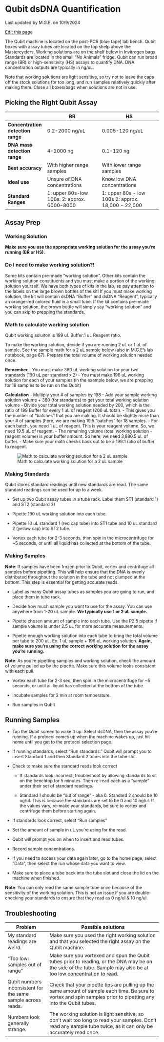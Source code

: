 # Qubit dsDNA Quantification
Last updated by M.G.E. on 10/9/2024

[Edit this page](https://github.com/DrK-Lo/lotterhoslabprotocols/edit/main/molecprot_Qubit.qmd)

The Qubit machine is located on the post-PCR (blue tape) lab bench. Qubit boxes with assay tubes are located on the top shelp above the Mastercyclers. Working solutions are on the shelf below in Invitrogen bags. Standards are located in the small "No Animals" fridge. Qubit can run broad range (BR) or high-sensitivity (HS) assays to quantify DNA. DNA concentration outputs are typically in ng/uL.

Note that working solutions are light sensitive, so try not to leave the caps off the stock solutions for too long, and run samples relatively quickly after making them. Close all boxes/bags when solutions are not in use. 

## Picking the Right Qubit Assay

|                                   | **BR**                                         | **HS**                                              |
|-----------------------------------|------------------------------------------------|-----------------------------------------------------|
| **Concentration detection range** | 0.2-2000 ng/uL                                 | 0.005-120 ng/uL                                     |
| **DNA mass detection range**      | 4-2000 ng                                      | 0.1-120 ng                                          |
| **Best accuracy**                 | With higher range samples                      | With lower range samples                            |
| **Ideal use**                     | Unsure of DNA concentrations                   | Know low DNA concentrations                         |
| **Standard Ranges**               | 1: upper 80s-low 100s. 2: approx. 6000-8000    | 1: upper 80s - low 100s 2: approx. 18,000 - 22,000  |

## Assay Prep

### Working Solution

**Make sure you use the appropriate working solution for the assay you're running (BR or HS).** 

::: {.callout-note}
### Do I need to make working solution?!
Some kits contain pre-made "working solution". Other kits contain the working solution constituents and you must make a portion of the working solution yourself. We have both types of kits in the lab, so pay attention to the labels on the large brown bottles of the kit! If you must make working solution, the kit will contain dsDNA "Buffer" and dsDNA "Reagent", typically an orange-red colored fluid in a small tube. If the kit contains pre-made working solution, the brown bottle will simply say "working solution" and you can skip to prepping the standards. 
:::

::: {.callout-note}
### Math to calculate working solution
Qubit working soluiton is 199 uL Buffer:1 uL Reagent ratio. 

To make the working solution, decide if you are running  2 uL or 1 uL of sample. See the sample math for a 2 uL sample below (also in M.G.E's lab notebook, page 67). Prepare the total volume of working solution needed once. 

**Remember**
- You must make 380 uL working solution for your two standards (190 uL per standard x 2)
- You must make 198 uL working solution for each of your samples (in the example below, we are prepping for 18 samples to be run on the Qubit)

**Calculation**
- Multiply your # of samples by 198
- Add your sample working solution volume + 380 (for standards) to get your total working solution volume
- Divide your total working solution needed by 200, which is the ratio of 199 Buffer for every 1 uL of reagent (200 uL total). 
- This gives you the number of "batches" that you are making. It should be slightly more than your # of samples (here, we are making 19.5 "batches" for 18 samples. 
- For each batch, you need 1 uL of reagent. This is your reagent volume. So, we need 19.5 uL of reagent. 
- The remaining volume (total working solution - reagent volume) is your buffer amount. So here, we need 3,880.5 uL of buffer. 
- Make sure your math checks back out to be a 199:1 ratio of buffer to reagent. 

![Math to calculate working solution for a 2 uL sample](img/1_qubit_math.png)
:::

### Making Standards

Qubit stores standard readings until new standards are read. The same standard readings can be used for up to a week.

- Set up two Qubit assay tubes in a tube rack. Label them ST1 (standard 1) and ST2 (standard 2)

- Pipette 190 uL working solution into each tube.

- Pipette 10 uL standard 1 (red cap tube) into ST1 tube and 10 uL standard 2 (yellow cap) into ST2 tube.

- Vortex each tube for 2-3 seconds, then spin in the microcentrifuge for ~5 seconds, or until all liquid has collected at the bottom of the tube.


### Making Samples

**Note**: If samples have been frozen prior to Qubit, vortex and centrifuge all samples before pipetting. This will help ensure that the DNA is evenly distributed throughout the solution in the tube and not clumped at the bottom. This step is essential for getting accurate reads.

- Label as many Qubit assay tubes as samples you are going to run, and place them in tube rack. 

- Decide how much sample you want to use for the assay. You can use anywhere from 1-20 uL sample. **We typically use 1 or 2 uL sample.**

- Pipette chosen amount of sample into each tube. Use the P2.5 pipette if sample volume is under 2.5 uL for more accurate measurements.

- Pipette enough working solution into each tube to bring the total volume per tube to 200 uL. Ex. 1 uL sample + 199 uL working solution. **Again, make sure you're using the correct working solution for the assay you're running.**

**Note**: As you're pipetting samples and working solution, check the amount of volume pulled up by the pipette. Make sure this volume looks consistent with each pull.

- Vortex each tube for 2-3 sec, then spin in the microcentrifuge for ~5 seconds, or until all liquid has collected at the bottom of the tube.

- Incubate samples for 2 min at room temperature.

- Run samples in Qubit


## Running Samples

- Tap the Qubit screen to wake it up. Select dsDNA, then the assay you're running. If a protocol comes up when the machine wakes up, just hit home until you get to the protocol selection page.

- If running standards, select "Run standards." Qubit will prompt you to insert Standard 1 and then Standard 2 tubes into the tube slot.

- Check to make sure the standard reads look correct

  - If standards look incorrect, troubleshoot by allowing standards to sit on the benchtop for 5 minutes. Then re-read each as a "sample" under their set of standard readings.

  - Standard 1 should be "out of range" - aka 0. Standard 2 should be 10 ng/ul. This is because the standards are set to be 0 and 10 ng/ul. If the values vary, re-make your standards, be sure to vortex and centrifuge them before starting again. 

- If standards look correct, select "Run samples"

- Set the amount of sample in uL you're using for the read.

- Qubit will prompt you on when to insert and read tubes.

- Record sample concentrations.

- If you need to access your data again later, go to the home page, select "Data", then select the run whose data you want to view.

- Make sure to place a tube back into the tube slot and close the lid on the machine when finished.

**Note**: You can only read the same sample tube once because of the sensitivity of the working solution. This is not an issue if you are double-checking your standards to ensure that they read as 0 ng/ul & 10 ng/ul. 

## Troubleshooting
| Problem                                                      | Possible solutions                                                                                                                                                |
|--------------------------------------------------------------|-------------------------------------------------------------------------------------------------------------------------------------------------------------------|
| My standard readings are weird.                              | Make sure you used the right working solution and that you selected the right assay on the Qubit machine.                                                         |
| "Too low: samples out of range"                              | Make sure you vortexed and spun the Qubit tubes prior to reading, or the DNA may be on the side of the tube. Sample may also be at too low concentration to read. |
| Qubit numbers inconsistent for the same sample across reads. | Check that your pipette tips are pulling up the same amount of sample each time. Be sure to vortex and spin samples prior to pipetting any into the Qubit tubes.  |
| Numbers look generally strange.                              | The working solution is light sensitive, so don't wait too long to read your samples. Don't read any sample tube twice, as it can only be accurately read once.   |
